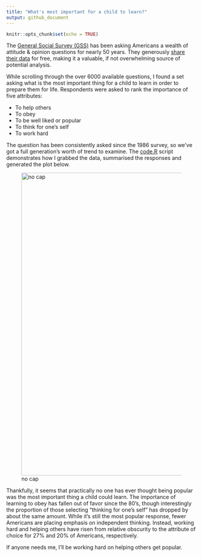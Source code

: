 ```yaml
---
title: "What's most important for a child to learn?"
output: github_document
---
```


```r
knitr::opts_chunk$set(echo = TRUE)
```


The [General Social Survey (GSS)](https://gss.norc.org/) has been asking Americans a wealth of attitude & opinion questions for nearly 50 years.  They generously [share their data](https://gss.norc.org/getthedata/Pages/Home.aspx) for free, making it a valuable, if not overwhelming source of potential analysis.

While scrolling through the over 6000 available questions, I found a set asking what is the most important thing for a child to learn in order to prepare them for life.  Respondents were asked to rank the importance of five attributes:

* To help others
* To obey
* To be well liked or popular
* To think for one's self
* To work hard

The question has been consistently asked since the 1986 survey, so we've got a full generation's worth of trend to examine.  The [code.R](code.R) script demonstrates how I grabbed the data, summarised the responses and generated the plot below.

![no cap](Most_Important.png){width=800px}

Thankfully, it seems that practically no one has ever thought being popular was the most important thing a child could learn.  The importance of learning to obey has fallen out of favor since the 80's, though interestingly the proportion of those selecting "thinking for one's self" has dropped by about the same amount.  While it's still the most popular response, fewer Americans are placing emphasis on independent thinking.  Instead, working hard and helping others have risen from relative obscurity to the attribute of choice for 27% and 20% of Americans, respectively.

If anyone needs me, I'll be working hard on helping others get popular.
